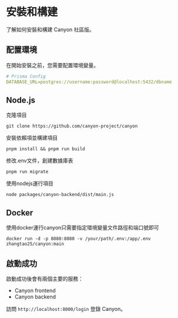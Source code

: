 # 安裝和構建

了解如何安裝和構建 Canyon 社區版。

## 配置環境

在開始安裝之前，您需要配置環境變量。

```yaml
# Prisma Config
DATABASE_URL=postgres://username:password@localhost:5432/dbname
```

## Node.js

克隆項目

```shell
git clone https://github.com/canyon-project/canyon
```

安裝依賴項並構建項目

```shell
pnpm install && pnpm run build
```

修改.env文件，創建數據庫表

```shell
pnpm run migrate
```

使用nodejs運行項目

```shell
node packages/canyon-backend/dist/main.js
```


## Docker

使用docker運行canyon只需要指定環境變量文件路徑和端口號即可

```shell
docker run -d -p 8080:8080 -v /your/path/.env:/app/.env zhangtao25/canyon:main
```

## 啟動成功

啟動成功後會有兩個主要的服務：

- Canyon frontend
- Canyon backend

訪問 `http://localhost:8000/login` 登錄 Canyon。
